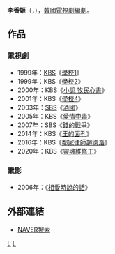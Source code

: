 {{藝人
| 姓名     = 李香姬 
| 類型     = 編劇
| 圖片     = 
| 圖片尺寸 = 
| 圖片簡介 = 
| 原名     = 
| 外文名   = 이향희
| 外文     = ko
| 羅馬拼音 = Lee Hyang Hee
| 英文名   = 
| 綽號     = 
| 其他藝名 = 
| 國籍     = {{KOR}}
| 民族     = 
| 籍貫     = 
| 出生日期 = {{birth_date_and_age|1976|1|10}}
| 出生地點 = 
| 職業     = [[編劇|編劇]]
| 語言     = [[韓語|韓語]]
| 教育程度 = 
| 配偶     = 
| 出身地   = 
| 出道作   = 
| 出道日期 = 1996年
| 代表作   = 
| 活躍年代 = 
| 經紀公司 = 
}}

'''李香姬'''（{{lang-ko|'''이향희'''}}，{{bd|1976年|1月10日}}），[[韓國|韓國]][[電視劇|電視劇]][[編劇|編劇]]。

== 作品 ==
=== 電視劇 ===
*1999年：[[韓國放送公社|KBS]]《[[學校1|學校1]]》
*1999年：KBS《[[學校2|學校2]]》
*2000年：KBS《[[小說_牧民心書|小說 牧民心書]]》
*2001年：KBS《[[學校4|學校4]]》
*2003年：[[SBS_(韓國)|SBS]]《[[酒國_(電視劇)|酒國]]》
*2005年：KBS《[[愛情中毒|愛情中毒]]》
*2007年：SBS《[[錢的戰爭|錢的戰爭]]》
*2014年：KBS《[[王的面孔|王的面孔]]》
*2016年：KBS《[[鄰家律師趙德浩|鄰家律師趙德浩]]》
*2020年：KBS《[[靈魂維修工|靈魂維修工]]》

=== 電影 ===
*2006年：《[[相愛時說的話|相愛時說的話]]》

== 外部連結 ==
*[http://people.search.naver.com/search.naver?where=nexearch&query=%EC%9D%B4%ED%96%A5%ED%9D%AC&sm=tab_etc&ie=utf8&key=PeopleService&os=179729 NAVER搜索]{{ko}}

{{KBS學校系列}}
[[Category:韓國編劇|L]]
[[Category:李姓|L]]